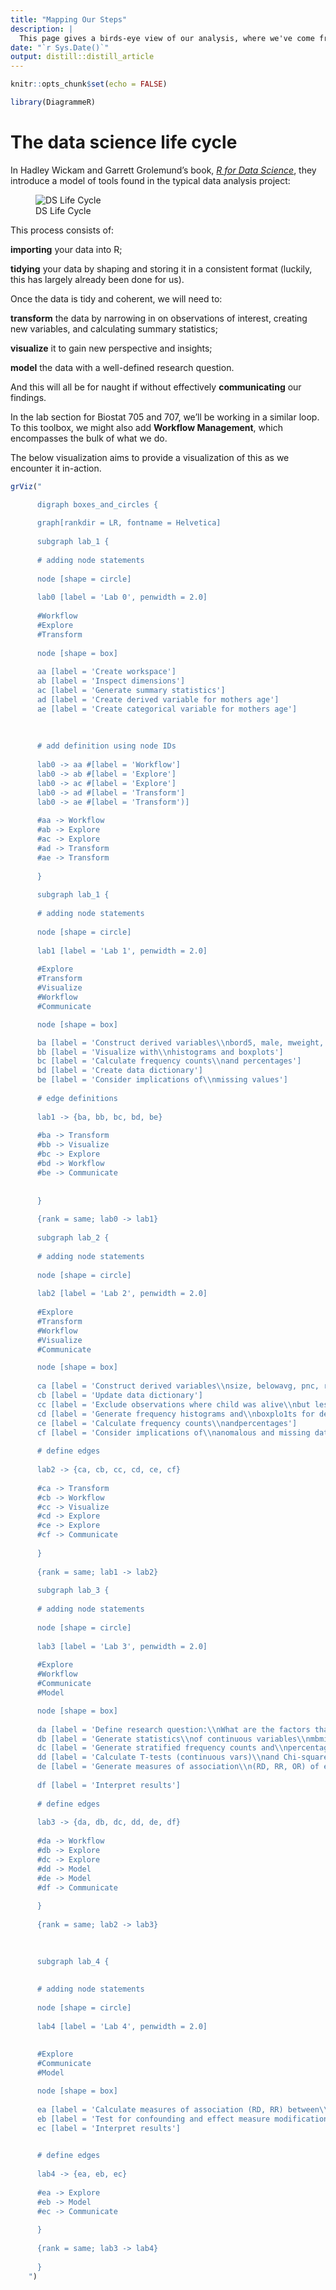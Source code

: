 ```yaml
---
title: "Mapping Our Steps"
description: |
  This page gives a birds-eye view of our analysis, where we've come from and where we're headed.
date: "`r Sys.Date()`"
output: distill::distill_article
---
```


```r
knitr::opts_chunk$set(echo = FALSE)

library(DiagrammeR)
```


# The data science life cycle

In Hadley Wickam and Garrett Grolemund's book, [*R for Data Science*](https://r4ds.had.co.nz/index.html), they introduce a model of tools found in the typical data analysis project:

![DS Life Cycle](images/ds_tools.png)

This process consists of:

__importing__ your data into R;

__tidying__ your data by shaping and storing it in a consistent format (luckily, this has largely already been done for us).

Once the data is tidy and coherent, we will need to:

__transform__ the data by narrowing in on observations of interest, creating new variables, and calculating summary statistics;

__visualize__ it to gain new perspective and insights;

__model__ the data with a well-defined research question.

And this will all be for naught if without effectively __communicating__ our findings.

In the lab section for Biostat 705 and 707, we'll be working in a similar loop. To this toolbox, we might also add __Workflow Management__, which encompasses the bulk of what we do. 

The below visualization aims to provide a visualization of this as we encounter it in-action. 


```r

grViz("

      digraph boxes_and_circles {
      
      graph[rankdir = LR, fontname = Helvetica]
      
      subgraph lab_1 {
      
      # adding node statements
      
      node [shape = circle]
      
      lab0 [label = 'Lab 0', penwidth = 2.0]
      
      #Workflow
      #Explore
      #Transform
      
      node [shape = box]
      
      aa [label = 'Create workspace']
      ab [label = 'Inspect dimensions']
      ac [label = 'Generate summary statistics']
      ad [label = 'Create derived variable for mothers age']
      ae [label = 'Create categorical variable for mothers age']
      
      
      
      # add definition using node IDs
      
      lab0 -> aa #[label = 'Workflow']
      lab0 -> ab #[label = 'Explore']
      lab0 -> ac #[label = 'Explore']
      lab0 -> ad #[label = 'Transform']
      lab0 -> ae #[label = 'Transform')]
      
      #aa -> Workflow
      #ab -> Explore
      #ac -> Explore
      #ad -> Transform
      #ae -> Transform
      
      }
      
      subgraph lab_1 {
    
      # adding node statements
      
      node [shape = circle]
      
      lab1 [label = 'Lab 1', penwidth = 2.0]
      
      #Explore
      #Transform
      #Visualize
      #Workflow
      #Communicate

      node [shape = box]

      ba [label = 'Construct derived variables\\nbord5, male, mweight, mbmi']
      bb [label = 'Visualize with\\nhistograms and boxplots']
      bc [label = 'Calculate frequency counts\\nand percentages']
      bd [label = 'Create data dictionary']
      be [label = 'Consider implications of\\nmissing values']
      
      # edge definitions
      
      lab1 -> {ba, bb, bc, bd, be}
      
      #ba -> Transform
      #bb -> Visualize
      #bc -> Explore
      #bd -> Workflow
      #be -> Communicate
      
      
      }
      
      {rank = same; lab0 -> lab1}
      
      subgraph lab_2 {
      
      # adding node statements
      
      node [shape = circle]
      
      lab2 [label = 'Lab 2', penwidth = 2.0]
      
      #Explore
      #Transform
      #Workflow
      #Visualize
      #Communicate

      node [shape = box]
      
      ca [label = 'Construct derived variables\\nsize, belowavg, pnc, rural\\neducation, death, and time']
      cb [label = 'Update data dictionary']
      cc [label = 'Exclude observations where child was alive\\nbut less than 60 months of age']
      cd [label = 'Generate frequency histograms and\\nboxplo1ts for death and time']
      ce [label = 'Calculate frequency counts\\nandpercentages']
      cf [label = 'Consider implications of\\nanomalous and missing data']
      
      # define edges
      
      lab2 -> {ca, cb, cc, cd, ce, cf}
      
      #ca -> Transform
      #cb -> Workflow
      #cc -> Visualize
      #cd -> Explore
      #ce -> Explore
      #cf -> Communicate
      
      }
      
      {rank = same; lab1 -> lab2}
      
      subgraph lab_3 {
      
      # adding node statements
      
      node [shape = circle]
      
      lab3 [label = 'Lab 3', penwidth = 2.0]
      
      #Explore
      #Workflow
      #Communicate
      #Model

      node [shape = box]
      
      da [label = 'Define research question:\\nWhat are the factors that influence\\nthe outcome of child mortality by 5 years of age?']
      db [label = 'Generate statistics\\nof continuous variables\\nmbmi and mage, by mortality status']
      dc [label = 'Generate stratified frequency counts and\\npercentages of categorical variables, by mortality status']
      dd [label = 'Calculate T-tests (continuous vars)\\nand Chi-square tests (categorical vars) across stratified levels']
      de [label = 'Generate measures of association\\n(RD, RR, OR) of exposures and outcomes']
      
      df [label = 'Interpret results']
      
      # define edges
      
      lab3 -> {da, db, dc, dd, de, df}
      
      #da -> Workflow
      #db -> Explore
      #dc -> Explore
      #dd -> Model
      #de -> Model
      #df -> Communicate
      
      }
      
      {rank = same; lab2 -> lab3}
      
      

      subgraph lab_4 {
    
      
      # adding node statements
      
      node [shape = circle]
      
      lab4 [label = 'Lab 4', penwidth = 2.0]
      
            
      #Explore
      #Communicate
      #Model

      node [shape = box]
      
      ea [label = 'Calculate measures of association (RD, RR) between\\nbirth order and child mortality by 5 years\\nwithin strata of other variables']
      eb [label = 'Test for confounding and effect measure modification\\ndue to stratifying variables']
      ec [label = 'Interpret results']

      
      # define edges
      
      lab4 -> {ea, eb, ec}
      
      #ea -> Explore
      #eb -> Model
      #ec -> Communicate
      
      }
      
      {rank = same; lab3 -> lab4}
      
      }
    ")
```
